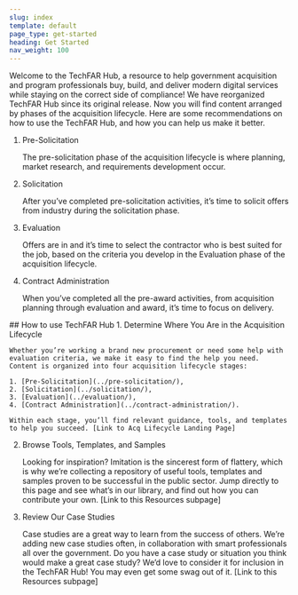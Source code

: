 ```yaml
---
slug: index
template: default
page_type: get-started
heading: Get Started
nav_weight: 100
---
```

Welcome to the TechFAR Hub, a resource to help government acquisition and program professionals buy, build, and deliver modern digital services while staying on the correct side of compliance! We have reorganized TechFAR Hub since its original release. Now you will find content arranged by phases of the acquisition lifecycle. Here are some recommendations on how to use the TechFAR Hub, and how you can help us make it better.

<MultiStep>

1. Pre-Solicitation

    The pre-solicitation phase of the acquisition lifecycle is where planning, market research, and requirements development occur.

2. Solicitation

    After you’ve completed pre-solicitation activities, it’s time to solicit offers from industry during the solicitation phase.

3. Evaluation

   Offers are in and it’s time to select the contractor who is best suited for the job, based on the criteria you develop in the Evaluation phase of the acquisition lifecycle.

4. Contract Administration

    When you’ve completed all the pre-award activities, from acquisition planning through evaluation and award, it’s time to focus on delivery.

</MultiStep>
## How to use TechFAR Hub

<ProcessList>
1. Determine Where You Are in the Acquisition Lifecycle

    Whether you’re working a brand new procurement or need some help with evaluation criteria, we make it easy to find the help you need. Content is organized into four acquisition lifecycle stages: 

    1. [Pre-Solicitation](../pre-solicitation/),
    2. [Solicitation](../solicitation/), 
    3. [Evaluation](../evaluation/), 
    4. [Contract Administration](../contract-administration/). 
    
    Within each stage, you’ll find relevant guidance, tools, and templates to help you succeed. [Link to Acq Lifecycle Landing Page]

2. Browse Tools, Templates, and Samples

    Looking for inspiration? Imitation is the sincerest form of flattery, which is why we’re collecting a repository of useful tools, templates and samples proven to be successful in the public sector. Jump directly to this page and see what’s in our library, and find out how you can contribute your own. [Link to this Resources subpage]

3. Review Our Case Studies

    Case studies are a great way to learn from the success of others. We’re adding new case studies often, in collaboration with smart professionals all over the government. Do you have a case study or situation you think would make a great case study? We’d love to consider it for inclusion in the TechFAR Hub! You may even get some swag out of it. [Link to this Resources subpage]
</ProcessList>
